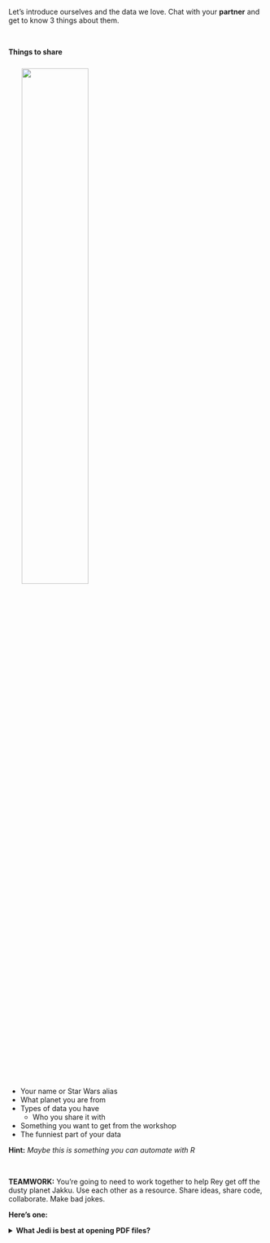 
Let's introduce ourselves and the data we love. Chat with your __partner__ and get to know 3 things about them.

<br>

__Things to share__  

![](../images/starwars_group.jpg){align="right" style="width: 51%; margin-left: 26px; margin-top: 10px;"}

<div class="note" style="margin-top: 0px;">

- Your name or Star Wars alias 
- What planet you are from
- Types of data you have
    - Who you share it with
- Something you want to get from the workshop
- The funniest part of your data

__Hint:__ _Maybe this is something you can automate with R_ 

</div>

<br>

<div class="well">
__TEAMWORK:__ You're going to need to work together to help Rey get off the dusty planet Jakku. 
Use each other as a resource. Share ideas, share code, collaborate. Make bad jokes.
</div>

**Here's one:**

<details>
<summary class = "btn_code">   __What Jedi is best at opening PDF files?__  </summary>
<div class="quiz" style="margin-top: -6px; border-radius: 0;">
<p>

<br>

__A:__ `Adobe Wan Kenobi`?
 
![](images/obi_wan.jpg){width="238"}

</div>
</p></details>


<br>
